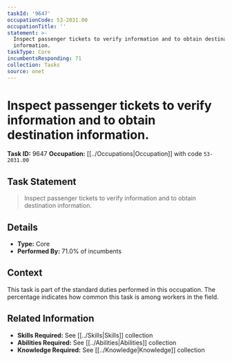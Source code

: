 ```yaml
---
taskId: '9647'
occupationCode: 53-2031.00
occupationTitle: ''
statement: >-
  Inspect passenger tickets to verify information and to obtain destination
  information.
taskType: Core
incumbentsResponding: 71
collection: Tasks
source: onet
---
```

# Inspect passenger tickets to verify information and to obtain destination information.

**Task ID:** 9647
**Occupation:** [[../Occupations|Occupation]] with code `53-2031.00`

## Task Statement

> Inspect passenger tickets to verify information and to obtain destination information.

## Details

- **Type:** Core
- **Performed By:** 71.0% of incumbents

## Context

This task is part of the standard duties performed in this occupation. The percentage indicates how common this task is among workers in the field.

## Related Information

- **Skills Required:** See [[../Skills|Skills]] collection
- **Abilities Required:** See [[../Abilities|Abilities]] collection
- **Knowledge Required:** See [[../Knowledge|Knowledge]] collection
